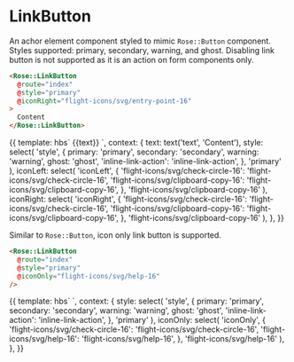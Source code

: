 
<Meta title="Rose/LinkButton" component="LinkButton" />

# LinkButton

An achor element component styled to mimic `Rose::Button` component.
Styles supported: primary, secondary, warning, and ghost.
Disabling link button is not supported as it is an action on form components only.

```html
<Rose::LinkButton
  @route="index"
  @style="primary"
  @iconRight="flight-icons/svg/entry-point-16"
>
  Content
</Rose::LinkButton>
```

<Preview>
  <Story name="Advanced">
    {{
      template: hbs`
      <Rose::LinkButton
        @route="index"
        @style={{style}}
        @iconLeft={{iconLeft}}
        @iconRight={{iconRight}}
      >
        {{text}}
      </Rose::LinkButton>
    `,
      context: {
        text: text('text', 'Content'),
        style: select(
          'style',
          {
            primary: 'primary',
            secondary: 'secondary',
            warning: 'warning',
            ghost: 'ghost',
            'inline-link-action': 'inline-link-action',
          },
          'primary'
        ),
        iconLeft: select(
          'iconLeft',
          {
            'flight-icons/svg/check-circle-16':
              'flight-icons/svg/check-circle-16',
            'flight-icons/svg/clipboard-copy-16':
              'flight-icons/svg/clipboard-copy-16',
          },
          'flight-icons/svg/clipboard-copy-16'
        ),
        iconRight: select(
          'iconRight',
          {
            'flight-icons/svg/check-circle-16':
              'flight-icons/svg/check-circle-16',
            'flight-icons/svg/clipboard-copy-16':
              'flight-icons/svg/clipboard-copy-16',
          },
          'flight-icons/svg/clipboard-copy-16'
        ),
      },
    }}
  </Story>
</Preview>

Similar to `Rose::Button`, icon only link button is supported.

```html
<Rose::LinkButton
  @route="index"
  @style="primary"
  @iconOnly="flight-icons/svg/help-16"
/>
```

<Preview>
  <Story name="Icon Only">
    {{
      template: hbs`
    <Rose::LinkButton @route="" @style={{style}} @iconOnly={{iconOnly}} />
    `,
      context: {
        style: select(
          'style',
          {
            primary: 'primary',
            secondary: 'secondary',
            warning: 'warning',
            ghost: 'ghost',
            'inline-link-action': 'inline-link-action',
          },
          'primary'
        ),
        iconOnly: select(
          'iconOnly',
          {
            'flight-icons/svg/check-circle-16':
              'flight-icons/svg/check-circle-16',
            'flight-icons/svg/help-16': 'flight-icons/svg/help-16',
          },
          'flight-icons/svg/help-16'
        ),
      },
    }}
  </Story>
</Preview>
